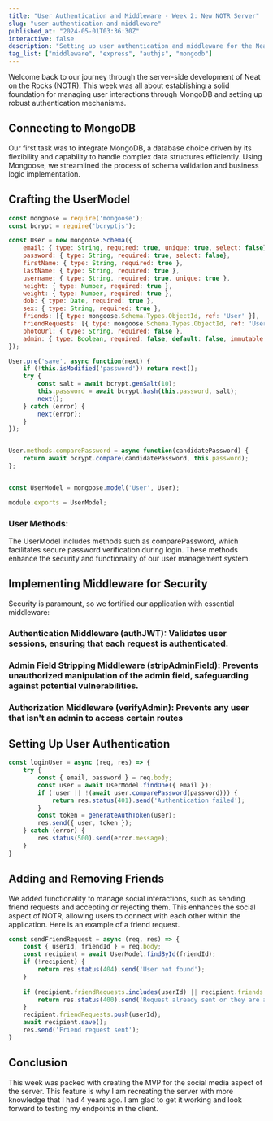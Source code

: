 ```yaml
---
title: "User Authentication and Middleware - Week 2: New NOTR Server"
slug: "user-authentication-and-middleware"
published_at: "2024-05-01T03:36:30Z"
interactive: false
description: "Setting up user authentication and middleware for the Neat on the Rocks server."
tag_list: ["middleware", "express", "authjs", "mongodb"]
---
```


Welcome back to our journey through the server-side development of Neat on the Rocks (NOTR). This week was all about establishing a solid foundation for managing user interactions through MongoDB and setting up robust authentication mechanisms.

## Connecting to MongoDB

Our first task was to integrate MongoDB, a database choice driven by its flexibility and capability to handle complex data structures efficiently. Using Mongoose, we streamlined the process of schema validation and business logic implementation.

## Crafting the UserModel 

```javascript
const mongoose = require('mongoose');
const bcrypt = require('bcryptjs');

const User = new mongoose.Schema({
    email: { type: String, required: true, unique: true, select: false},
    password: { type: String, required: true, select: false},
    firstName: { type: String, required: true },
    lastName: { type: String, required: true },
    username: { type: String, required: true, unique: true },
    height: { type: Number, required: true },
    weight: { type: Number, required: true },
    dob: { type: Date, required: true },
    sex: { type: String, required: true },
    friends: [{ type: mongoose.Schema.Types.ObjectId, ref: 'User' }],
    friendRequests: [{ type: mongoose.Schema.Types.ObjectId, ref: 'User' }],
    photoUrl: { type: String, required: false },
    admin: { type: Boolean, required: false, default: false, immutable: true, select: false }
});

User.pre('save', async function(next) {
    if (!this.isModified('password')) return next();
    try {
        const salt = await bcrypt.genSalt(10);
        this.password = await bcrypt.hash(this.password, salt);
        next();
    } catch (error) {
        next(error);
    }
});


User.methods.comparePassword = async function(candidatePassword) {
    return await bcrypt.compare(candidatePassword, this.password);
};


const UserModel = mongoose.model('User', User);

module.exports = UserModel;
```

### User Methods:

The UserModel includes methods such as comparePassword, which facilitates secure password verification during login. These methods enhance the security and functionality of our user management system.

## Implementing Middleware for Security

Security is paramount, so we fortified our application with essential middleware:

### Authentication Middleware (authJWT): Validates user sessions, ensuring that each request is authenticated.

### Admin Field Stripping Middleware (stripAdminField): Prevents unauthorized manipulation of the admin field, safeguarding against potential vulnerabilities.

### Authorization Middleware (verifyAdmin): Prevents any user that isn't an admin to access certain routes

## Setting Up User Authentication

```javascript
const loginUser = async (req, res) => {
    try {
        const { email, password } = req.body;
        const user = await UserModel.findOne({ email });
        if (!user || !(await user.comparePassword(password))) {
            return res.status(401).send('Authentication failed');
        }
        const token = generateAuthToken(user);
        res.send({ user, token });
    } catch (error) {
        res.status(500).send(error.message);
    }
}
```

## Adding and Removing Friends

We added functionality to manage social interactions, such as sending friend requests and accepting or rejecting them. This enhances the social aspect of NOTR, allowing users to connect with each other within the application. Here is an example of a friend request.

```js
const sendFriendRequest = async (req, res) => {
    const { userId, friendId } = req.body;
    const recipient = await UserModel.findById(friendId);
    if (!recipient) {
        return res.status(404).send('User not found');
    }
    
    if (recipient.friendRequests.includes(userId) || recipient.friends.includes(userId)) {
        return res.status(400).send('Request already sent or they are already friends');
    }
    recipient.friendRequests.push(userId);
    await recipient.save();
    res.send('Friend request sent');
}
```

## Conclusion

This week was packed with creating the MVP for the social media aspect of the server. This feature is why I am recreating the server with more knowledge that I had 4 years ago. I am glad to get it working and look forward to testing my endpoints in the client. 
